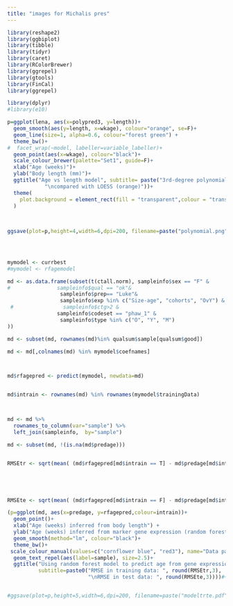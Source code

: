 ```yaml
---
title: "images for Michalis pres"
---
```




```r
library(reshape2)
library(ggbiplot)
library(tibble)
library(tidyr)
library(caret)
library(RColorBrewer)
library(ggrepel)
library(gtools)
library(FinCal)
library(ggrepel)

library(dplyr)
#library(e10)
````



```r
p=ggplot(lena, aes(x=polypred3, y=length))+
  geom_smooth(aes(y=length, x=wkage), colour="orange", se=F)+
  geom_line(size=1, alpha=0.6, colour="forest green") +
  theme_bw()+
#  facet_wrap(~model, labeller=variable_labeller)+
  geom_point(aes(x=wkage), colour="black")+
  scale_colour_brewer(palette="Set1", guide=F)+
  xlab("Age (weeks)")+
  ylab("Body length (mm)")+
  ggtitle("Age vs length model", subtitle= paste("3rd-degree polynomial\nR-squared: ", round(summary(polymod3)$r.squared, 3), 
            "\ncompared with LOESS (orange)"))+
  theme(
    plot.background = element_rect(fill = "transparent",colour = "transparent") # bg of the panel
  )
  
  

ggsave(plot=p,height=4,width=6,dpi=200, filename=paste("polynomial.png"),device="png",  limitsize = FALSE)


  
```



```r
mymodel <- currbest
#mymodel <- rfagemodel

md <- as.data.frame(subset(t(ctall.norm), sampleinfo$sex == "F" &
#               sampleinfo$qual == "ok"&
                 sampleinfo$prep== "Luke"&
                 sampleinfo$exp %in% c("Size-age", "cohorts", "OvY") &
 #                sampleinfo$ctg>2 &
                sampleinfo$codeset == "phaw_1" &
                 sampleinfo$type %in% c("O", "Y", "M")
))

md <- subset(md, rownames(md)%in% qualsum$sample[qualsum$good])

md <- md[,colnames(md) %in% mymodel$coefnames]



md$rfagepred <- predict(mymodel, newdata=md)


md$intrain <- rownames(md) %in% rownames(mymodel$trainingData)



md <- md %>%
  rownames_to_column(var="sample") %>%
  left_join(sampleinfo,  by="sample")

md <- subset(md, !(is.na(md$predage)))


RMSEtr <- sqrt(mean( (md$rfagepred[md$intrain == T] - md$predage[md$intrain == T])   ^2))





RMSEte <- sqrt(mean( (md$rfagepred[md$intrain == F] - md$predage[md$intrain == F])   ^2))

(p=ggplot(md, aes(x=predage, y=rfagepred,colour=intrain))+
  geom_point()+
  xlab("Age (weeks) inferred from body length") +
  ylab("Age (weeks) inferred from marker gene expression (random forest model)")+
  geom_smooth(method="lm", colour="black")+
  theme_bw()+
 scale_colour_manual(values=c("cornflower blue", "red3"), name="Data partition", labels=c("Test", "Training"))+
  geom_text_repel(aes(label=sample), size=2.5)+
  ggtitle("Using random forest model to predict age from gene expression", 
          subtitle=paste0("RMSE in training data: ", round(RMSEtr,3), 
                          "\nRMSE in test data: ", round(RMSEte,3))))#+  facet_wrap(~intrain)


#ggsave(plot=p,height=5,width=6,dpi=200, filename=paste("modeltrte.pdf"), useDingbats=FALSE, limitsize = FALSE)


```

```r



````